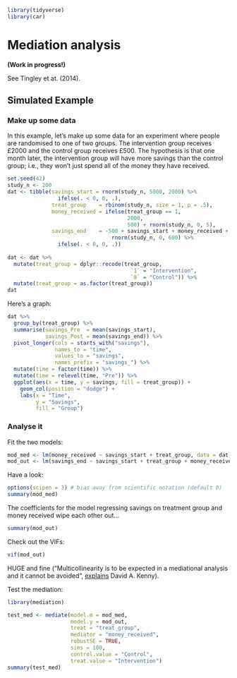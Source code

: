 ```r
library(tidyverse)
library(car)
```

# Mediation analysis

**(Work in progress!)**

See Tingley et at. (2014).


## Simulated Example

### Make up some data

In this example, let's make up some data for an experiment where people are randomised to one of two groups. The intervention group receives £2000 and the control group receives £500. The hypothesis is that one month later, the intervention group will have more savings than the control group; i.e., they won't just spend all of the money they have received.

```r
set.seed(42)
study_n <- 200
dat <- tibble(savings_start = rnorm(study_n, 5000, 2000) %>%
                ifelse(. < 0, 0, .),
              treat_group    = rbinom(study_n, size = 1, p = .5),
              money_received = ifelse(treat_group == 1,
                                      2000,
                                      500) + rnorm(study_n, 0, 5),
              savings_end    = -500 + savings_start + money_received +
                                 rnorm(study_n, 0, 600) %>%
                ifelse(. < 0, 0, .))
                            
dat <- dat %>%
  mutate(treat_group = dplyr::recode(treat_group,
                                       `1` = "Intervention",
                                       `0` = "Control")) %>%
  mutate(treat_group = as.factor(treat_group))
dat
```

Here's a graph:

```r
dat %>%
  group_by(treat_group) %>%
  summarise(savings_Pre  = mean(savings_start),
            savings_Post = mean(savings_end)) %>%
  pivot_longer(cols = starts_with("savings"),
               names_to = "time",
               values_to = "savings",
               names_prefix = "savings_") %>%
  mutate(time = factor(time)) %>%
  mutate(time = relevel(time, "Pre")) %>%
  ggplot(aes(x = time, y = savings, fill = treat_group)) +
    geom_col(position = "dodge") +
    labs(x = "Time",
         y = "Savings",
         fill = "Group")
```


### Analyse it

Fit the two models:

```r
mod_med <- lm(money_received ~ savings_start + treat_group, data = dat)
mod_out <- lm(savings_end ~ savings_start + treat_group + money_received, data = dat)
```

Have a look:

```r
options(scipen = 3) # bias away from scientific notation (default 0)
summary(mod_med)
```

The coefficients for the model regressing savings on treatment group and money received wipe each other out...

```r
summary(mod_out)
```

Check out the VIFs:

```r
vif(mod_out)
```

HUGE and fine ("Multicollinearity is to be expected in a mediational analysis and it cannot be avoided", [explains](http://davidakenny.net/cm/mediate.htm) David A. Kenny).

Test the mediation:

```r
library(mediation)
```

```r
test_med <- mediate(model.m = mod_med,
                    model.y = mod_out,
                    treat = "treat_group",
                    mediator = "money_received",
                    robustSE = TRUE,
                    sims = 100,
                    control.value = "Control",
                    treat.value = "Intervention")
summary(test_med)
```
